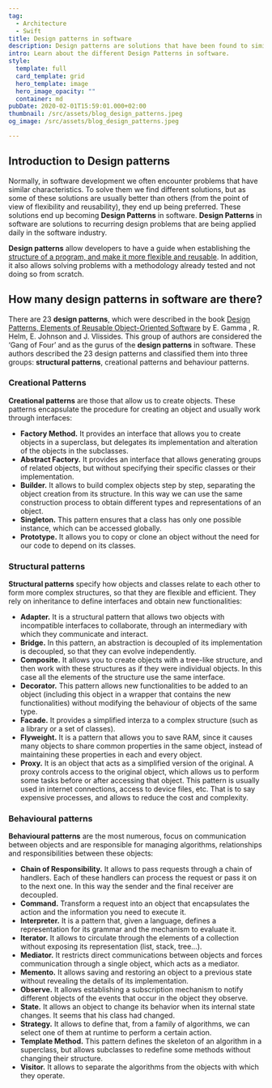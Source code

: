 ```yaml
---
tag:
  - Architecture
  - Swift
title: Design patterns in software
description: Design patterns are solutions that have been found to similar problems in software development. Learn about the 23 identified design patterns.
intro: Learn about the different Design Patterns in software.
style:
  template: full
  card_template: grid
  hero_template: image
  hero_image_opacity: ""
  container: md
pubDate: 2020-02-01T15:59:01.000+02:00
thumbnail: /src/assets/blog_design_patterns.jpeg
og_image: /src/assets/blog_design_patterns.jpeg

---
```



## Introduction to Design patterns
Normally, in software development we often encounter problems that have similar characteristics. To solve them we find different solutions, but as some of these solutions are usually better than others (from the point of view of flexibility and reusability), they end up being preferred. These solutions end up becoming **Design Patterns** in software. **Design Patterns** in software are solutions to recurring design problems that are being applied daily in the software industry.


**Design patterns** allow developers to have a guide when establishing the [structure of a program, and make it more flexible and reusable](https://raulferrer.dev/blog/architecture_patterns_ios/). In addition, it also allows solving problems with a methodology already tested and not doing so from scratch.
## How many design patterns in software are there?

There are 23 **design patterns**, which were described in the book [Design Patterns, Elements of Reusable Object-Oriented Software](https://www.oreilly.com/library/view/design-patterns-elements/0201633612/) by E. Gamma , R. Helm, E. Johnson and J. Vlissides. This group of authors are considered the ‘Gang of Four’ and as the gurus of the **design patterns** in software. These authors described the 23 design patterns and classified them into three groups: **structural patterns**, creational patterns and behaviour patterns.
### Creational Patterns

**Creational patterns** are those that allow us to create objects. These patterns encapsulate the procedure for creating an object and usually work through interfaces:

* **Factory Method.** It provides an interface that allows you to create objects in a superclass, but delegates its implementation and alteration of the objects in the subclasses.
* **Abstract Factory.** It provides an interface that allows generating groups of related objects, but without specifying their specific classes or their implementation.
* **Builder.** It allows to build complex objects step by step, separating the object creation from its structure. In this way we can use the same construction process to obtain different types and representations of an object.
* **Singleton.** This pattern ensures that a class has only one possible instance, which can be accessed globally.
* **Prototype.** It allows you to copy or clone an object without the need for our code to depend on its classes.

### Structural patterns

**Structural patterns** specify how objects and classes relate to each other to form more complex structures, so that they are flexible and efficient. They rely on inheritance to define interfaces and obtain new functionalities:

* **Adapter.** It is a structural pattern that allows two objects with incompatible interfaces to collaborate, through an intermediary with which they communicate and interact.
* **Bridge.** In this pattern, an abstraction is decoupled of its implementation is decoupled, so that they can evolve independently.
* **Composite.** It allows you to create objects with a tree-like structure, and then work with these structures as if they were individual objects. In this case all the elements of the structure use the same interface.
* **Decorator.** This pattern allows new functionalities to be added to an object (including this object in a wrapper that contains the new functionalities) without modifying the behaviour of objects of the same type.
* **Facade.** It provides a simplified interza to a complex structure (such as a library or a set of classes).
* **Flyweight.** It is a pattern that allows you to save RAM, since it causes many objects to share common properties in the same object, instead of maintaining these properties in each and every object.
* **Proxy.** It is an object that acts as a simplified version of the original. A proxy controls access to the original object, which allows us to perform some tasks before or after accessing that object. This pattern is usually used in internet connections, access to device files, etc. That is to say expensive processes, and allows to reduce the cost and complexity.

### Behavioural patterns

**Behavioural patterns** are the most numerous, focus on communication between objects and are responsible for managing algorithms, relationships and responsibilities between these objects:

* **Chain of Responsibility.** It allows to pass requests through a chain of handlers. Each of these handlers can process the request or pass it on to the next one. In this way the sender and the final receiver are decoupled.
* **Command.** Transform a request into an object that encapsulates the action and the information you need to execute it.
* **Interpreter.** It is a pattern that, given a language, defines a representation for its grammar and the mechanism to evaluate it.
* **Iterator.** It allows to circulate through the elements of a collection without exposing its representation (list, stack, tree…).
* **Mediator.** It restricts direct communications between objects and forces communication through a single object, which acts as a mediator.
* **Memento.** It allows saving and restoring an object to a previous state without revealing the details of its implementation.
* **Observe.** It allows establishing a subscription mechanism to notify different objects of the events that occur in the object they observe.
* **State.** It allows an object to change its behavior when its internal state changes. It seems that his class had changed.
* **Strategy.** It allows to define that, from a family of algorithms, we can select one of them at runtime to perform a certain action.
* **Template Method.** This pattern defines the skeleton of an algorithm in a superclass, but allows subclasses to redefine some methods without changing their structure.
* **Visitor.** It allows to separate the algorithms from the objects with which they operate.

